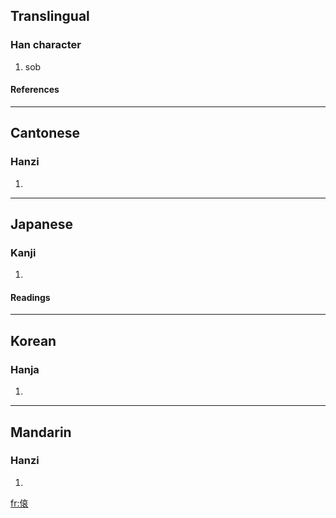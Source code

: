 ==Translingual==
===Han character===
{{Han char|rn=9|rad=人|as=09|sn=11|four=2023<sub>2</sub>|canj=人卜口女 (OYRV), X人卜口女 (XOYRV)}}
# sob
====References====
{{Han ref|kx=0111.280|dkj=00892|hdz=10194.060|uh=506F|ud=20591|bh=B0C0|bd=45248}}
----
==Cantonese==
===Hanzi===
{{yue-hanzi|jyut=|y=yi2}}
# {{defn|Cantonese}}
----
==Japanese==
===Kanji===
{{ja-kanji|grade=|rs=人09}}
# {{defn|Japanese}}
====Readings====
{{ja-readings|on=[[い]] (i), [[え]] (e)|kun=[[なげく]] (nageku)}}
----
==Korean==
===Hanja===
{{ko-hanja|hangeul=의|rv=ui|mr=ŭi}}
# {{defn|Korean}}
----
==Mandarin==
===Hanzi===
{{cmn-hanzi|pin=[[yǐ]] ([[yi3]])|wg=i<sup>3</sup>}}
# {{defn|Mandarin}}

[[fr:偯]]